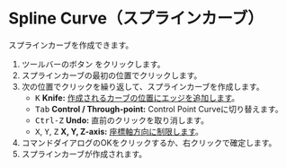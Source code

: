 
# Spline Curve（スプラインカーブ）

<Reference shortcut="" command="Spline Curve" button="ツールバー" />

スプラインカーブを作成できます。

1. ツールバーのボタン <ButtonIcon type="button-spline-curve" /> をクリックします。
2. スプラインカーブの最初の位置でクリックします。
3. 次の位置でクリックを繰り返して、スプラインカーブを作成します。
   - <kbd>K</kbd> **Knife:** [作成されるカーブの位置にエッジを追加します](./sketching-tips#add-edges-to-the-position-of-the-curve-to-be-created)。
   - <kbd>Tab</kbd> **Control /  Through-point:** Control Point Curveに切り替えます。
   - <kbd>Ctrl-Z</kbd> **Undo:** 直前のクリックを取り消します。
   - <kbd>X</kbd>, <kbd>Y</kbd>, <kbd>Z</kbd> **X, Y, Z-axis:** [座標軸方向に制限します](./sketching-tips#limit-to-the-coordinate-axis-direction)。
4. コマンドダイアログのOKをクリックするか、右クリックで確定します。
5. スプラインカーブが作成されます。





